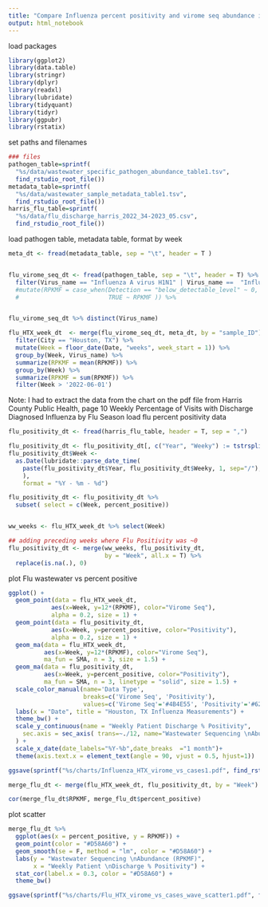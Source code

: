 ```yaml
---
title: "Compare Influenza percent positivity and virome seq abundance in Houston, TX , May 2022 - February 2023"
output: html_notebook
---
```


load packages
```r
library(ggplot2)
library(data.table)
library(stringr)
library(dplyr)
library(readxl)
library(lubridate)
library(tidyquant)
library(tidyr)
library(ggpubr)
library(rstatix)

```

set paths and filenames
```r
### files
pathogen_table=sprintf(
  "%s/data/wastewater_specific_pathogen_abundance_table1.tsv", 
  find_rstudio_root_file())
metadata_table=sprintf(
  "%s/data/wastewater_sample_metadata_table1.tsv", 
  find_rstudio_root_file())
harris_flu_table=sprintf(
  "%s/data/flu_discharge_harris_2022_34-2023_05.csv", 
  find_rstudio_root_file())

```

load pathogen table, metadata table, format by week
```r
meta_dt <- fread(metadata_table, sep = "\t", header = T )


flu_virome_seq_dt <- fread(pathogen_table, sep = "\t", header = T) %>%
  filter(Virus_name == "Influenza A virus H1N1" | Virus_name ==  "Influenza A virus H3N2") #%>%
  #mutate(RPKMF = case_when(Detection == "below_detectable_level" ~ 0,
  #                         TRUE ~ RPKMF )) %>%


flu_virome_seq_dt %>% distinct(Virus_name)

flu_HTX_week_dt  <- merge(flu_virome_seq_dt, meta_dt, by = "sample_ID") %>%
  filter(City == "Houston, TX") %>%
  mutate(Week = floor_date(Date, "weeks", week_start = 1)) %>%
  group_by(Week, Virus_name) %>%
  summarize(RPKMF = mean(RPKMF)) %>%
  group_by(Week) %>%
  summarize(RPKMF = sum(RPKMF)) %>%
  filter(Week > '2022-06-01')
```

Note: I had to extract the data from the chart on the pdf file from 
Harris County Public Health, page 10
Weekly Percentage of Visits with Discharge Diagnosed Influenza by Flu Season
load flu percent positivity data
```r
flu_positivity_dt <- fread(harris_flu_table, header = T, sep = ",")

flu_positivity_dt <- flu_positivity_dt[, c("Year", "Weeky") := tstrsplit(Week, "/", fixed=TRUE)]
flu_positivity_dt$Week <- 
  as.Date(lubridate::parse_date_time(
    paste(flu_positivity_dt$Year, flu_positivity_dt$Weeky, 1, sep="/"),'Y/W/w'
    ), 
    format = "%Y - %m - %d")

flu_positivity_dt <- flu_positivity_dt %>% 
  subset( select = c(Week, percent_positive))


ww_weeks <- flu_HTX_week_dt %>% select(Week)

## adding preceding weeks where Flu Positivity was ~0
flu_positivity_dt <- merge(ww_weeks, flu_positivity_dt, 
                           by = "Week", all.x = T) %>%
  replace(is.na(.), 0)


```

plot Flu wastewater vs percent positive
```r
ggplot() + 
  geom_point(data = flu_HTX_week_dt, 
            aes(x=Week, y=12*(RPKMF), color="Virome Seq"), 
            alpha = 0.2, size = 1) +
  geom_point(data = flu_positivity_dt, 
            aes(x=Week, y=percent_positive, color="Positivity"), 
            alpha = 0.2, size = 1) +
  geom_ma(data = flu_HTX_week_dt, 
          aes(x=Week, y=12*(RPKMF), color="Virome Seq"), 
          ma_fun = SMA, n = 3, size = 1.5) +
  geom_ma(data = flu_positivity_dt, 
          aes(x=Week, y=percent_positive, color="Positivity"), 
          ma_fun = SMA, n = 3, linetype = "solid", size = 1.5) +
  scale_color_manual(name='Data Type',
                     breaks=c('Virome Seq', 'Positivity'),
                     values=c('Virome Seq'='#4B4E55', 'Positivity'='#62589F')) +
  labs(x = "Date", title = "Houston, TX Influenza Measurements") +
  theme_bw() +
  scale_y_continuous(name = "Weekly Patient Discharge % Positivity",
    sec.axis = sec_axis( trans=~./12, name="Wastewater Sequencing \nAbundance (RPKMF)", label=scales::comma)
  ) +
  scale_x_date(date_labels="%Y-%b",date_breaks  ="1 month")+
  theme(axis.text.x = element_text(angle = 90, vjust = 0.5, hjust=1))

ggsave(sprintf("%s/charts/Influenza_HTX_virome_vs_cases1.pdf", find_rstudio_root_file()), width = 5, height = 4)

merge_flu_dt <- merge(flu_HTX_week_dt, flu_positivity_dt, by = "Week")

cor(merge_flu_dt$RPKMF, merge_flu_dt$percent_positive)
```

plot scatter
```r
merge_flu_dt %>%
  ggplot(aes(x = percent_positive, y = RPKMF)) +
  geom_point(color = "#D58A60") + 
  geom_smooth(se = F, method = "lm", color = "#D58A60") +
  labs(y = "Wastewater Sequencing \nAbundance (RPKMF)", 
       x = "Weekly Patient \nDischarge % Positivity") +
  stat_cor(label.x = 0.3, color = "#D58A60") +
  theme_bw()

ggsave(sprintf("%s/charts/Flu_HTX_virome_vs_cases_wave_scatter1.pdf", find_rstudio_root_file()), width = 3, height = 3)

```







